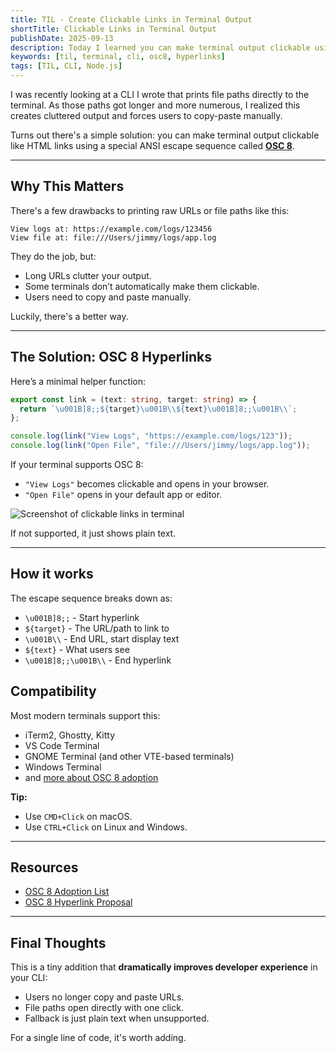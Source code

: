 ```yaml
---
title: TIL - Create Clickable Links in Terminal Output
shortTitle: Clickable Links in Terminal Output
publishDate: 2025-09-13
description: Today I learned you can make terminal output clickable using OSC 8 escape codes instead of forcing users to copy-paste URLs and file paths.
keywords: [til, terminal, cli, osc8, hyperlinks]
tags: [TIL, CLI, Node.js]
---
```


I was recently looking at a CLI I wrote that prints file paths directly to the terminal. As those paths got longer and more numerous, I realized this creates cluttered output and forces users to copy-paste manually.

Turns out there's a simple solution: you can make terminal output clickable like HTML links using a special ANSI escape sequence called [**OSC 8**](https://gist.github.com/egmontkob/eb114294efbcd5adb1944c9f3cb5feda).

---

## Why This Matters

There's a few drawbacks to printing raw URLs or file paths like this:

```log
View logs at: https://example.com/logs/123456
View file at: file:///Users/jimmy/logs/app.log
```

They do the job, but:

- Long URLs clutter your output.
- Some terminals don’t automatically make them clickable.
- Users need to copy and paste manually.

Luckily, there's a better way.

---

## The Solution: OSC 8 Hyperlinks

Here’s a minimal helper function:

```ts
export const link = (text: string, target: string) => {
  return `\u001B]8;;${target}\u001B\\${text}\u001B]8;;\u001B\\`;
};

console.log(link("View Logs", "https://example.com/logs/123"));
console.log(link("Open File", "file:///Users/jimmy/logs/app.log"));
```

If your terminal supports OSC 8:

- `"View Logs"` becomes clickable and opens in your browser.
- `"Open File"` opens in your default app or editor.

![Screenshot of clickable links in terminal](/images/posts/clickable-links-terminal.png)

If not supported, it just shows plain text.

---

## How it works

The escape sequence breaks down as:

- `\u001B]8;;` - Start hyperlink
- `${target}` - The URL/path to link to
- `\u001B\\` - End URL, start display text
- `${text}` - What users see
- `\u001B]8;;\u001B\\` - End hyperlink

## Compatibility

Most modern terminals support this:

- iTerm2, Ghostty, Kitty
- VS Code Terminal
- GNOME Terminal (and other VTE-based terminals)
- Windows Terminal
- and [more about OSC 8 adoption](https://github.com/Alhadis/OSC8-Adoption)

**Tip:**

- Use `CMD+Click` on macOS.
- Use `CTRL+Click` on Linux and Windows.

---

## Resources

- [OSC 8 Adoption List](https://github.com/Alhadis/OSC8-Adoption)
- [OSC 8 Hyperlink Proposal](https://gist.github.com/egmontkob/eb114294efbcd5adb1944c9f3cb5feda)

---

## Final Thoughts

This is a tiny addition that **dramatically improves developer experience** in your CLI:

- Users no longer copy and paste URLs.
- File paths open directly with one click.
- Fallback is just plain text when unsupported.

For a single line of code, it's worth adding.
